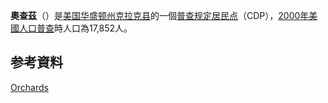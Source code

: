 {{expand|time=2015-07-03T09:04:20+00:00}}
{{Infobox settlement
|name                     = 奧查茲
|official_name            = Orchards, Washington
|native_name              = Orchards{{en}}
|settlement_type          = [[普查规定居民点|CDP]]
|nickname                 = 
|motto                    = 

<!-- 圖片 -->
|image_skyline            = 
|imagesize                = 
|image_caption            = 
|image_flag               = 
|image_seal               = 

<!-- 地圖 -->
|image_map = Clark_County_Washington_Incorporated_and_Unincorporated_areas_Orchards_Highlighted.svg
|mapsize                  = 250px
|map_caption              = 奧查茲位置圖
|image_map1               = 
|mapsize1                 = 
|map_caption1             = 

<!-- 行政區 -->
|subdivision_type         = [[國家|國家]]
|subdivision_name         = {{USA}}
|subdivision_type1        = [[美国州份|州]]
|subdivision_name1        = [[華盛頓州|華盛頓州]]
|subdivision_type2        = [[华盛顿州行政区划|郡]]
|subdivision_name2        = [[克拉克县_(华盛顿州)|克拉克县]]

<!-- 政府 -->
|government_footnotes     = 
|government_type          = 
|leader_title             = 
|leader_name              = 
|leader_title1            = 
|leader_name1             = 
|established_title        = 
|established_date         = 

<!-- 地區 -->
|unit_pref  =  
|area_footnotes           = 
|area_magnitude           = 
|area_total_km2           = 17.8
|area_land_km2            = 17.8
|area_water_km2           = 0.0
|area_total_sq_mi         = 6.9
|area_land_sq_mi          = 6.9
|area_water_sq_mi         = 0.0

<!-- 人口 -->
|population_as_of         = [[2000年美國人口普查|2000年]]
|population_footnotes     = 
|population_total         = 17852
|population_density_km2   = 1004.4
|population_density_sq_mi = 2601.4

<!-- 基本資料 -->
|timezone                 = [[太平洋時區|PST]]
|utc_offset               = -8
|timezone_DST             = PDT
|utc_offset_DST           = -7
|elevation_footnotes      =
|elevation_m              = 69
|elevation_ft             = 226
|coordinates_display      = inline,title
|coordinates_type         = region:US_type:city
|latd = 45 |latm = 41 |lats = 2 |latNS = N
|longd = 122 |longm = 31 |longs = 45 |longEW = W

<!-- 其它 -->
|postal_code_type         = [[美國郵遞區號|郵遞區號]]
|postal_code              = 98662
|area_code                = [[北美洲电话区号列表|360]]
|blank_name               = [[聯邦資訊處理標準|FIPS碼]]
|blank_info               = 53-51795{{GR|2}}
|blank1_name              = [[地名資訊系統|GNIS]]編號
|blank1_info              = 1512536{{GR|3}}
|website                  = 
|footnotes                = 
}}
'''奧查茲'''（{{lang-en|'''Orchards'''}}）是[[美国|美国]][[华盛顿州|华盛顿州]][[克拉克县_(华盛顿州)|克拉克县]]的一個[[普查规定居民点|普查规定居民点]]（CDP），[[2000年美國人口普查|2000年美國人口普查]]時人口為17,852人。

== 参考資料 ==
{{reflist}}

{{Clark County, Washington}}

[[category:华盛顿州普查规定居民点|Orchards]]
